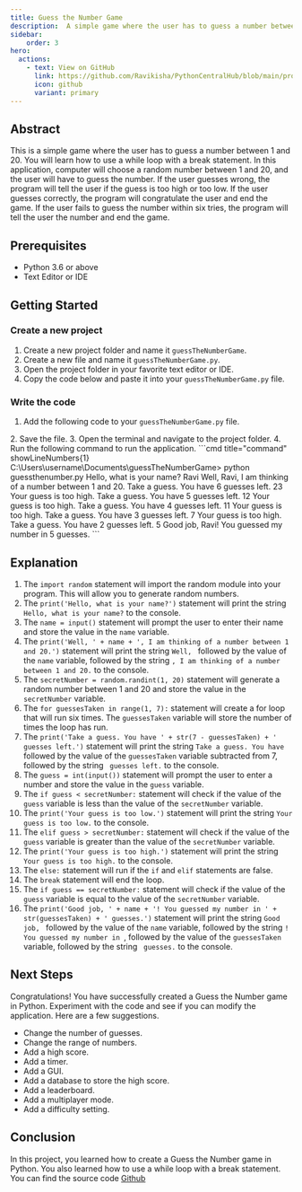 ```yaml
---
title: Guess the Number Game
description:  A simple game where the user has to guess a number between 1 and 20. This is a good example of using a while loop with a break statement.
sidebar: 
    order: 3
hero:
  actions:
    - text: View on GitHub
      link: https://github.com/Ravikisha/PythonCentralHub/blob/main/projects/beginners/guessthenumber.py
      icon: github
      variant: primary
---
```


## Abstract
This is a simple game where the user has to guess a number between 1 and 20. You will learn how to use a while loop with a break statement. In this application, computer will choose a random number between 1 and 20, and the user will have to guess the number. If the user guesses wrong, the program will tell the user if the guess is too high or too low. If the user guesses correctly, the program will congratulate the user and end the game. If the user fails to guess the number within six tries, the program will tell the user the number and end the game.

## Prerequisites
- Python 3.6 or above
- Text Editor or IDE

## Getting Started
### Create a new project
1. Create a new project folder and name it `guessTheNumberGame`.
2. Create a new file and name it `guessTheNumberGame.py`.
3. Open the project folder in your favorite text editor or IDE.
4. Copy the code below and paste it into your `guessTheNumberGame.py` file.

### Write the code
1. Add the following code to your `guessTheNumberGame.py` file.
<FileCode file="projects/beginners/guessthenumber.py" lang="python" title="Guess The Number" />
2. Save the file.
3. Open the terminal and navigate to the project folder.
4. Run the following command to run the application.
```cmd title="command" showLineNumbers{1}
C:\Users\username\Documents\guessTheNumberGame> python guessthenumber.py
Hello, what is your name?
Ravi
Well, Ravi, I am thinking of a number between 1 and 20.
Take a guess. You have 6 guesses left.
23
Your guess is too high.
Take a guess. You have 5 guesses left.
12
Your guess is too high.
Take a guess. You have 4 guesses left.
11
Your guess is too high.
Take a guess. You have 3 guesses left.
7
Your guess is too high.
Take a guess. You have 2 guesses left.
5
Good job, Ravi! You guessed my number in 5 guesses.
```

## Explanation
1. The `import random` statement will import the random module into your program. This will allow you to generate random numbers.
2. The `print('Hello, what is your name?')` statement will print the string `Hello, what is your name?` to the console.
3. The `name = input()` statement will prompt the user to enter their name and store the value in the `name` variable.
4. The `print('Well, ' + name + ', I am thinking of a number between 1 and 20.')` statement will print the string `Well, ` followed by the value of the `name` variable, followed by the string `, I am thinking of a number between 1 and 20.` to the console.
5. The `secretNumber = random.randint(1, 20)` statement will generate a random number between 1 and 20 and store the value in the `secretNumber` variable.
6. The `for guessesTaken in range(1, 7):` statement will create a for loop that will run six times. The `guessesTaken` variable will store the number of times the loop has run.
7. The `print('Take a guess. You have ' + str(7 - guessesTaken) + ' guesses left.')` statement will print the string `Take a guess. You have ` followed by the value of the `guessesTaken` variable subtracted from 7, followed by the string ` guesses left.` to the console.
8. The `guess = int(input())` statement will prompt the user to enter a number and store the value in the `guess` variable.
9. The `if guess < secretNumber:` statement will check if the value of the `guess` variable is less than the value of the `secretNumber` variable.
10. The `print('Your guess is too low.')` statement will print the string `Your guess is too low.` to the console.
11. The `elif guess > secretNumber:` statement will check if the value of the `guess` variable is greater than the value of the `secretNumber` variable.
12. The `print('Your guess is too high.')` statement will print the string `Your guess is too high.` to the console.
13. The `else:` statement will run if the `if` and `elif` statements are false.
14. The `break` statement will end the loop.
15. The `if guess == secretNumber:` statement will check if the value of the `guess` variable is equal to the value of the `secretNumber` variable.
16. The `print('Good job, ' + name + '! You guessed my number in ' + str(guessesTaken) + ' guesses.')` statement will print the string `Good job, ` followed by the value of the `name` variable, followed by the string `! You guessed my number in `, followed by the value of the `guessesTaken` variable, followed by the string ` guesses.` to the console.

## Next Steps
Congratulations! You have successfully created a Guess the Number game in Python. Experiment with the code and see if you can modify the application. Here are a few suggestions.
- Change the number of guesses.
- Change the range of numbers.
- Add a high score.
- Add a timer.
- Add a GUI.
- Add a database to store the high score.
- Add a leaderboard.
- Add a multiplayer mode.
- Add a difficulty setting.

## Conclusion
In this project, you learned how to create a Guess the Number game in Python. You also learned how to use a while loop with a break statement. You can find the source code [Github](https://github.com/Ravikisha/PythonCentralHub/blob/main/projects/beginners/guessthenumber.py)